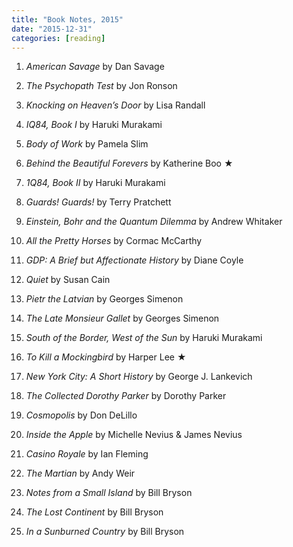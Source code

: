 ```yaml
---
title: "Book Notes, 2015"
date: "2015-12-31"
categories: [reading]
---
```


1. _American Savage_ by Dan Savage

1. _The Psychopath Test_ by Jon Ronson

1. _Knocking on Heaven's Door_ by Lisa Randall

1. _IQ84, Book I_ by Haruki Murakami

1. _Body of Work_ by Pamela Slim

1. _Behind the Beautiful Forevers_ by Katherine Boo ★

1. _1Q84, Book II_ by Haruki Murakami

1. _Guards! Guards!_ by Terry Pratchett

1. _Einstein, Bohr and the Quantum Dilemma_ by Andrew Whitaker

1. _All the Pretty Horses_ by Cormac McCarthy

1. _GDP: A Brief but Affectionate History_ by Diane Coyle

1. _Quiet_ by Susan Cain

1. _Pietr the Latvian_ by Georges Simenon

1. _The Late Monsieur Gallet_ by Georges Simenon

1. _South of the Border, West of the Sun_ by Haruki Murakami

1. _To Kill a Mockingbird_ by Harper Lee ★

1. _New York City: A Short History_ by George J. Lankevich

1. _The Collected Dorothy Parker_ by Dorothy Parker

1. _Cosmopolis_ by Don DeLillo

1. _Inside the Apple_ by Michelle Nevius & James Nevius

1. _Casino Royale_ by Ian Fleming

1. _The Martian_ by Andy Weir

1. _Notes from a Small Island_ by Bill Bryson

1. _The Lost Continent_ by Bill Bryson

1. _In a Sunburned Country_ by Bill Bryson
